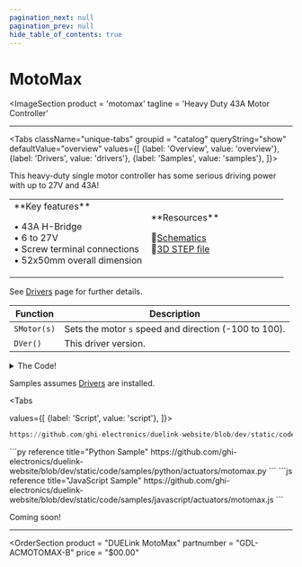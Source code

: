 ```yaml
---
pagination_next: null
pagination_prev: null
hide_table_of_contents: true
---
```



# MotoMax

<ImageSection
    product = 'motomax'
    tagline = 'Heavy Duty 43A Motor Controller'
></ImageSection>

---

<Tabs className="unique-tabs" groupid = "catalog" queryString="show" defaultValue="overview"
  values={[
    {label: 'Overview', value: 'overview'},
    {label: 'Drivers', value: 'drivers'},
    {label: 'Samples', value: 'samples'},
  ]}>

<TabItem value="overview">

This heavy-duty single motor controller has some serious driving power with up to 27V and 43A!

<table><td width='50%'>
**Key features**

• 43A H-Bridge<br/>
• 6 to 27V<br/>
• Screw terminal connections<br/>
• 52x50mm overall dimension<br/>

</td><td width='50%'>
**Resources**

📄[Schematics](pathname:///sch/gdl-acmotomax-b.pdf)<br/>
🔩[3D STEP file](pathname:///3d/gdl-acmotomax-b.step)<br/>

</td></table>
</TabItem>

<TabItem value="drivers">

See [Drivers](../../engine/drivers) page for further details.

Function | Description
--- | ---
`SMotor(s)`  | Sets the motor `s` speed and direction (-100 to 100).
`DVer()`   | This driver version.

<details>
  <summary>The Code!</summary>



```py reference title="MotoMax Driver"
https://github.com/ghi-electronics/duelink-website/blob/dev/static/code/drivers/actuators/motomax.txt
```

</details>
</TabItem>

<TabItem value="samples">

Samples assumes [Drivers](../../engine/drivers) are installed.

<Tabs

  values={[
    {label: 'Script', value: 'script'},
]}>

<TabItem value="script">

```py reference title="Script Sample"
https://github.com/ghi-electronics/duelink-website/blob/dev/static/code/samples/script/actuators/motomax.txt
```
</TabItem>

<TabItem value="py">
```py reference title="Python Sample"
https://github.com/ghi-electronics/duelink-website/blob/dev/static/code/samples/python/actuators/motomax.py
```
</TabItem>

<TabItem value="js">
```js reference title="JavaScript Sample"
https://github.com/ghi-electronics/duelink-website/blob/dev/static/code/samples/javascript/actuators/motomax.js
```

</TabItem>

</Tabs>

</TabItem>

<TabItem value="projects">Coming soon!</TabItem>

</Tabs>

---

<OrderSection
    product = "DUELink MotoMax"
    partnumber = "GDL-ACMOTOMAX-B"
    price = "$00.00"
></OrderSection>

